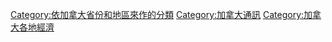 [[Category:依加拿大省份和地區來作的分類|Category:依加拿大省份和地區來作的分類]]
[[Category:加拿大通訊|Category:加拿大通訊]]
[[Category:加拿大各地經濟|Category:加拿大各地經濟]]